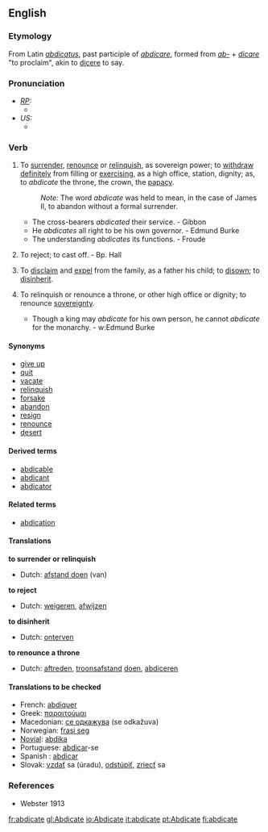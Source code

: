 ==English==
===Etymology===
From Latin ''[[abdicatus]]'', past participle of ''[[abdicare]]'', formed from ''[[ab-]]'' + ''[[dicare]]'' "to proclaim", akin to [[dicere]] to say.

===Pronunciation===
* ''[[RP]]:''
** {{IPA|/ˈæbdɪkeɪt/}}
* ''US:''
** {{SAMPA|/{bdIkEt/}}

===Verb===
{{en-infl-reg-other-e|abdicat|e}}

# {{transitive}} To [[surrender]], [[renounce]] or [[relinquish]], as sovereign power; to [[withdraw]] [[definitely]] from filling or [[exercising]], as a high office, station, dignity; as, to ''abdicate'' the throne, the crown, the [[papacy]].
#: ''Note:'' The word ''abdicate'' was held to mean, in the case of James II, to abandon without a formal surrender.
#* The cross-bearers ''abdicated'' their service. - Gibbon
#* He ''abdicates'' all right to be his own governor. - Edmund Burke
#* The understanding ''abdicates'' its functions. - Froude
# {{transitive}} {{obsolete}} To reject; to cast off. - Bp. Hall
# {{transitive}} {{law}} To [[disclaim]] and [[expel]] from the family, as a father his child; to [[disown]]; to [[disinherit]].
# {{intransitive}} To relinquish or renounce a throne, or other high office or dignity; to renounce [[sovereignty]].
#* Though a king may ''abdicate'' for his own person, he cannot ''abdicate'' for the monarchy. - w:Edmund Burke

====Synonyms====
* [[give up]]
* [[quit]]
* [[vacate]]
* [[relinquish]]
* [[forsake]]
* [[abandon]]
* [[resign]]
* [[renounce]]
* [[desert]]

====Derived terms====
* [[abdicable]]
* [[abdicant]]
* [[abdicator]]

====Related terms====
* [[abdication]]

====Translations====
'''to surrender or relinquish'''
{{top}}
* Dutch: [[afstand doen]] (van)
{{mid}}
{{bottom}}

'''to reject'''
{{top}}
* Dutch: [[weigeren]], [[afwijzen]]
{{mid}}
{{bottom}}

'''to disinherit'''
{{top}}
* Dutch: [[onterven]]
{{mid}}
{{bottom}}

'''to renounce a throne'''
{{top}}
* Dutch: [[aftreden]], [[troonsafstand]] [[doen]], [[abdiceren]]
{{mid}}
{{bottom}}

====Translations to be checked====
{{checktrans}}
* French: [[abdiquer]]
* Greek: [[παραιτούμαι]]
* Macedonian: [[се одкажува]] (se odkažuva)
* Norwegian: [[frasi seg]]
* [[Novial]]: [[abdika]]
* Portuguese: [[abdicar]]-se
* Spanish : [[abdicar]]
* Slovak: [[vzdať]] sa (úradu), [[odstúpiť]], [[zriecť]] sa

===References===
*Webster 1913

[[fr:abdicate]]
[[gl:Abdicate]]
[[io:Abdicate]]
[[it:abdicate]]
[[pt:Abdicate]]
[[fi:abdicate]]